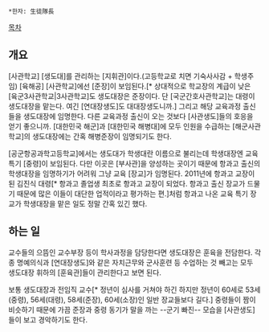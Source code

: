  *한자: 生徒隊長

[[목차]]
== 개요 ==
[사관학교] [생도대]를 관리하는 [지휘관]이다.(고등학교로 치면 기숙사사감 + 학생주임) [육해공] [사관학교]에선 [준장]이 보임된다.[* 상대적으로 학교장의 계급이 낮은 [육군3사관학교|3사관학교]도 생도대장은 준장이다. 단 [국군간호사관학교]는 대령이 생도대장을 맡는다. 여긴 [연대장생도]도 대대장생도니까.] 그리고 해당 교육과정 출신들을 생도대장에 임명한다. 다른 교육과정 출신이 오는 것보다 [사관생도]들의 호응을 얻기 좋으니까. [대한민국 해군]과 [대한민국 해병대]에 모두 인원을 수급하는 [해군사관학교]의 생도대장에는 간혹 해병준장이 임명되기도 한다.

[공군항공과학고등학교]에서는 생도대가 학생대란 이름으로 불리는데 학생대장엔 교육 특기 [중령]이 보임된다. 다만 이곳은 [부사관]을 양성하는 곳이기 때문에 항과고 출신의 학생대장을 임명하기가 어려워 그냥 교육 [장교]가 임명된다. 2011년에 항과고 교장이 된 김진식 대령[* 항과고 졸업생 최초로 항과고 교장이 되었다. 항과고 출신 장교가 드물기 때문에 많은 이들이 대단한 업적이라고 평가하는 편.]처럼 항과고 나온 교육 특기 장교가 학생대장을 맡은 일도 정말 간혹 있긴 했다.
== 하는 일 ==
교수들의 으뜸인 교수부장 등이 학사과정을 담당한다면 생도대장은 훈육을 전담한다. 각종 명예의식과 [연대장생도]와 같은 자치근무와 군사훈련 등 수업하는 것 빼고는 모두 생도대장 휘하의 [훈육관]들이 관리한다고 보면 된다.

보통 생도대장과 전임직 교수[* 정년이 심사를 거쳐야 하긴 하지만 정년이 60세로 53세(중령), 56세(대령), 58세(준장), 60세(소장)인 일반 장교들보다 길다.] 중령들이 짬이 비슷하기 때문에 가끔 준장과 중령 동기가 말을 까는 --군기 빠진-- 모습을 [사관생도]들이 보고 경악하기도 한다.

